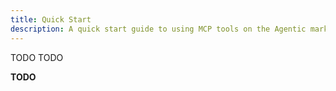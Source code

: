```yaml
---
title: Quick Start
description: A quick start guide to using MCP tools on the Agentic marketplace.
---
```


<Columns cols={2}>
  <Card
    title='Quick Start'
    href='/marketplace/quick-start'
    icon='rocket-launch'
  >
    TODO
  </Card>
  <Card
    title='View MCP Marketplace'
    href='https://agentic.so/marketplace'
    icon='arrow-up-right-from-square'
  >
    TODO
  </Card>
</Columns>

**TODO**
